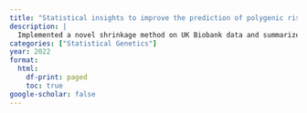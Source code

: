 ```yaml
---
title: "Statistical insights to improve the prediction of polygenic risk score modelling."
description: |
  Implemented a novel shrinkage method on UK Biobank data and summarized key algorithmic considerations and biological insights at the NeuroPsych working group meeting.
categories: ["Statistical Genetics"]
year: 2022
format:
  html:
    df-print: paged
    toc: true
google-scholar: false
---
```

